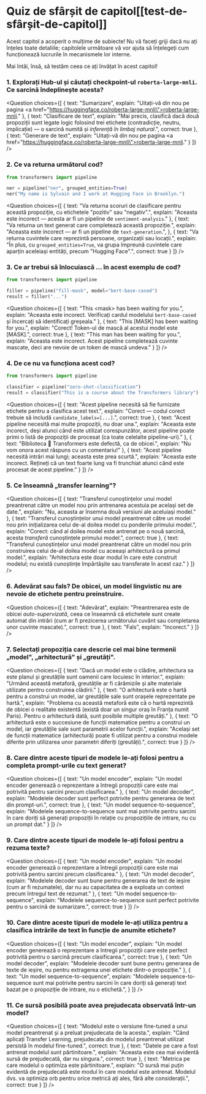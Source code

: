 <!-- DISABLE-FRONTMATTER-SECTIONS -->

# Quiz de sfârșit de capitol[[test-de-sfârșit-de-capitol]]

<CourseFloatingBanner
    chapter={1}
    classNames="absolute z-10 right-0 top-0"
/>

Acest capitol a acoperit o mulțime de subiecte! Nu vă faceți griji dacă nu ați înțeles toate detaliile; capitolele următoare vă vor ajuta să înțelegeți cum funcționează lucrurile în mecanismele lor interne.

Mai întâi, însă, să testăm ceea ce ați învățat în acest capitol!


### 1. Explorați Hub-ul și căutați checkpoint-ul `roberta-large-mnli`. Ce sarcină îndeplinește acesta?


<Question
	choices={[
		{
			text: "Sumarizare",
			explain: "Uitați-vă din nou pe pagina <a href=\"https://huggingface.co/roberta-large-mnli\">roberta-large-mnli</a>."
		},
		{
			text: "Clasificare de text",
			explain: "Mai precis, clasifică dacă două propoziții sunt legate logic folosind trei etichete (contradicție, neutru, implicație) — o sarcină numită și <em>inferență în limbaj natural</em>.",
			correct: true
		},
		{
			text: "Generare de text",
			explain: "Uitați-vă din nou pe pagina <a href=\"https://huggingface.co/roberta-large-mnli\">roberta-large-mnli</a>."
		}
	]}
/>

### 2. Ce va returna următorul cod?

```py
from transformers import pipeline

ner = pipeline("ner", grouped_entities=True)
ner("My name is Sylvain and I work at Hugging Face in Brooklyn.")
```

<Question
	choices={[
		{
			text: "Va returna scoruri de clasificare pentru această propoziție, cu etichetele \"pozitiv\" sau \"negativ\".",
			explain: "Aceasta este incorect — acesta ar fi un pipeline de <code>sentiment-analysis</code>."
		},
		{
			text: "Va returna un text generat care completează această propoziție.",
			explain: "Aceasta este incorect — ar fi un pipeline de <code>text-generation</code>.",
		},
		{
			text: "Va returna cuvintele care reprezintă persoane, organizații sau locații.",
			explain: "În plus, cu <code>grouped_entities=True</code>, va grupa împreună cuvintele care aparțin aceleiași entități, precum \"Hugging Face\".",
			correct: true
		}
	]}
/>

### 3. Ce ar trebui să înlocuiască ... în acest exemplu de cod?

```py
from transformers import pipeline

filler = pipeline("fill-mask", model="bert-base-cased")
result = filler("...")
```

<Question
	choices={[
		{
			text: "This &#60;mask> has been waiting for you.",
			explain: "Aceasta este incorect. Verificați cardul modelului <code>bert-base-cased</code> și încercați să identificați greșeala."
		},
		{
			text: "This [MASK] has been waiting for you.",
			explain: "Corect! Token-ul de mască al acestui model este [MASK].",
			correct: true
		},
		{
			text: "This man has been waiting for you.",
			explain: "Aceasta este incorect. Acest pipeline completează cuvinte mascate, deci are nevoie de un token de mască undeva."
		}
	]}
/>

### 4. De ce nu va funcționa acest cod?

```py
from transformers import pipeline

classifier = pipeline("zero-shot-classification")
result = classifier("This is a course about the Transformers library")
```

<Question
	choices={[
		{
			text: "Acest pipeline necesită să fie furnizate etichete pentru a clasifica acest text.",
			explain: "Corect — codul corect trebuie să includă <code>candidate_labels=[...]</code>.",
			correct: true
		},
		{
			text: "Acest pipeline necesită mai multe propoziții, nu doar una.",
			explain: "Aceasta este incorect, deși atunci când este utilizat corespunzător, acest pipeline poate primi o listă de propoziții de procesat (ca toate celelalte pipeline-uri)."
		},
		{
			text: "Biblioteca 🤗 Transformers este defectă, ca de obicei.",
			explain: "Nu vom onora acest răspuns cu un comentariu!"
		},
		{
			text: "Acest pipeline necesită intrări mai lungi; aceasta este prea scurtă.",
			explain: "Aceasta este incorect. Rețineți că un text foarte lung va fi trunchiat atunci când este procesat de acest pipeline."
		}
	]}
/>

### 5. Ce înseamnă „transfer learning"?

<Question
	choices={[
		{
			text: "Transferul cunoștințelor unui model preantrenat către un model nou prin antrenarea acestuia pe același set de date.",
			explain: "Nu, aceasta ar însemna două versiuni ale aceluiași model."
		},
		{
			text: "Transferul cunoștințelor unui model preantrenat către un model nou prin inițializarea celui de-al doilea model cu ponderile primului model.",
			explain: "Corect: când al doilea model este antrenat pe o nouă sarcină, acesta *transferă* cunoștințele primului model.",
			correct: true
		},
		{
			text: "Transferul cunoștințelor unui model preantrenat către un model nou prin construirea celui de-al doilea model cu aceeași arhitectură ca primul model.",
			explain: "Arhitectura este doar modul în care este construit modelul; nu există cunoștințe împărtășite sau transferate în acest caz."
		}
	]}
/>

### 6. Adevărat sau fals? De obicei, un model lingvistic nu are nevoie de etichete pentru preinstruire.

<Question
	choices={[
		{
			text: "Adevărat",
			explain: "Preantrenarea este de obicei <em>auto-supervizată</em>, ceea ce înseamnă că etichetele sunt create automat din intrări (cum ar fi prezicerea următorului cuvânt sau completarea unor cuvinte mascate).",
			correct: true
		},
		{
			text: "Fals",
			explain: "Incorect."
		}
	]}
/>

### 7. Selectați propoziția care descrie cel mai bine termenii „model", „arhitectură" și „greutăți".

<Question
	choices={[
		{
			text: "Dacă un model este o clădire, arhitectura sa este planul și greutățile sunt oamenii care locuiesc în interior.",
			explain: "Urmând această metaforă, greutățile ar fi cărămizile și alte materiale utilizate pentru construirea clădirii."
		},
		{
			text: "O arhitectură este o hartă pentru a construi un model, iar greutățile sale sunt orașele reprezentate pe hartă.",
			explain: "Problema cu această metaforă este că o hartă reprezintă de obicei o realitate existentă (există doar un singur oraș în Franța numit Paris). Pentru o arhitectură dată, sunt posibile multiple greutăți."
		},
		{
			text: "O arhitectură este o succesiune de funcții matematice pentru a construi un model, iar greutățile sale sunt parametrii acelor funcții.",
			explain: "Același set de funcții matematice (arhitectură) poate fi utilizat pentru a construi modele diferite prin utilizarea unor parametri diferiți (greutăți).",
			correct: true
		}
	]}
/>


### 8. Care dintre aceste tipuri de modele le-ați folosi pentru a completa prompt-urile cu text generat?

<Question
	choices={[
		{
			text: "Un model encoder",
			explain: "Un model encoder generează o reprezentare a întregii propoziții care este mai potrivită pentru sarcini precum clasificarea."
		},
		{
			text: "Un model decoder",
			explain: "Modelele decoder sunt perfect potrivite pentru generarea de text din prompt-uri.",
			correct: true
		},
		{
			text: "Un model sequence-to-sequence",
			explain: "Modelele sequence-to-sequence sunt mai potrivite pentru sarcini în care doriți să generați propoziții în relație cu propozițiile de intrare, nu cu un prompt dat."
		}
	]}
/>

### 9. Care dintre aceste tipuri de modele le-ați folosi pentru a rezuma texte?

<Question
	choices={[
		{
			text: "Un model encoder",
			explain: "Un model encoder generează o reprezentare a întregii propoziții care este mai potrivită pentru sarcini precum clasificarea."
		},
		{
			text: "Un model decoder",
			explain: "Modelele decoder sunt bune pentru generarea de text de ieșire (cum ar fi rezumatele), dar nu au capacitatea de a exploata un context precum întregul text de rezumat."
		},
		{
			text: "Un model sequence-to-sequence",
			explain: "Modelele sequence-to-sequence sunt perfect potrivite pentru o sarcină de sumarizare.",
			correct: true
		}
	]}
/>

### 10. Care dintre aceste tipuri de modele le-ați utiliza pentru a clasifica intrările de text în funcție de anumite etichete?

<Question
	choices={[
		{
			text: "Un model encoder",
			explain: "Un model encoder generează o reprezentare a întregii propoziții care este perfect potrivită pentru o sarcină precum clasificarea.",
			correct: true
		},
		{
			text: "Un model decoder",
			explain: "Modelele decoder sunt bune pentru generarea de texte de ieșire, nu pentru extragerea unei etichete dintr-o propoziție."
		},
		{
			text: "Un model sequence-to-sequence",
			explain: "Modelele sequence-to-sequence sunt mai potrivite pentru sarcini în care doriți să generați text bazat pe o propoziție de intrare, nu o etichetă.",
		}
	]}
/>

### 11. Ce sursă posibilă poate avea prejudecata observată într-un model?

<Question
	choices={[
		{
			text: "Modelul este o versiune fine-tuned a unui model preantrenat și a preluat prejudecata de la acesta.",
			explain: "Când aplicați Transfer Learning, prejudecata din modelul preantrenat utilizat persistă în modelul fine-tuned.",
			correct: true
		},
		{
			text: "Datele pe care a fost antrenat modelul sunt părtinitoare.",
			explain: "Aceasta este cea mai evidentă sursă de prejudecată, dar nu singura.",
			correct: true
		},
		{
			text: "Metrica pe care modelul o optimiza este părtinitoare.",
			explain: "O sursă mai puțin evidentă de prejudecată este modul în care modelul este antrenat. Modelul dvs. va optimiza orb pentru orice metrică ați ales, fără alte considerații.",
			correct: true
		}
	]}
/>
